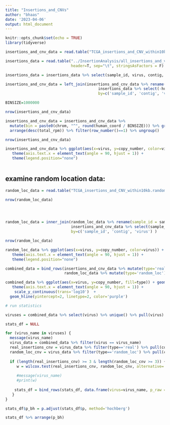```yaml
---
title: "Insertions_and_CNVs"
author: "bhaas"
date: '2023-04-06'
output: html_document
---
```


```r
knitr::opts_chunk$set(echo = TRUE)
library(tidyverse)

```


```r

insertions_and_cnv_data = read.table("TCGA_insertions_and_CNV_within10kb", sep="\t", header=T, stringsAsFactors = F) %>% unique()

```


```r


insertions_data = read.table("../InsertionAnalysis/all_insertions_and_virus_content_merged.FILTERED.tsv", 
                             header=T, sep="\t", stringsAsFactors = F)

insertions_data = insertions_data %>% select(sample_id, virus, contig, humanchr, human_coord, total_rpm)


```

```r

insertions_and_cnv_data = left_join(insertions_and_cnv_data %>% rename(sample_id = sample, contig=insertion), 
                                         insertions_data %>% select(-humanchr),
                                         by=c('sample_id', 'contig', 'virus'))

```



```r

BINSIZE=1000000

nrow(insertions_and_cnv_data)

insertions_and_cnv_data = insertions_and_cnv_data %>% 
  mutate(bin = paste0(chrom, "^", round(human_coord / BINSIZE))) %>% group_by(sample_id, virus, bin) %>% 
  arrange(desc(total_rpm)) %>% filter(row_number()==1) %>% ungroup()

nrow(insertions_and_cnv_data)

```


```r

insertions_and_cnv_data %>% ggplot(aes(x=virus, y=copy_number, color=virus)) + geom_boxplot() + 
   theme(axis.text.x = element_text(angle = 90, hjust = 1)) +
   theme(legend.position="none")
  

```

## examine random location data:

```r

random_loc_data = read.table("TCGA_insertions_and_CNV_within10kb.random_loc", header=T, sep="\t", stringsAsFactors = F)

nrow(random_loc_data)





```

```r

random_loc_data = inner_join(random_loc_data %>% rename(sample_id = sample, contig=insertion),
                             insertions_and_cnv_data %>% select(sample_id, contig, virus),
                             by=c('sample_id', 'contig', 'virus') )

nrow(random_loc_data)

```

```r

random_loc_data %>% ggplot(aes(x=virus, y=copy_number, color=virus)) + geom_boxplot() + 
   theme(axis.text.x = element_text(angle = 90, hjust = 1)) +
   theme(legend.position="none")

```



```r

combined_data = bind_rows(insertions_and_cnv_data %>% mutate(type='real'),
                          random_loc_data %>% mutate(type='random_loc'))

```


```r

combined_data %>% ggplot(aes(x=virus, y=copy_number, fill=type)) + geom_boxplot() +
   theme(axis.text.x = element_text(angle = 90, hjust = 1)) +
    scale_y_continuous(trans='log10')  +
  geom_hline(yintercept=2, linetype=2, color='purple')

```


```r
# run statistics

viruses = combined_data %>% select(virus) %>% unique() %>% pull(virus)

stats_df = NULL

for (virus_name in viruses) {
  message(virus_name)
  virus_data = combined_data %>% filter(virus == virus_name)
  real_insertions_cnv = virus_data %>% filter(type=='real') %>% pull(copy_number)
  random_loc_cnv = virus_data %>% filter(type=='random_loc') %>% pull(copy_number)
  
  if (length(real_insertions_cnv) >= 3 & length(random_loc_cnv >= 3)) {
     w = wilcox.test(real_insertions_cnv, random_loc_cnv, alternative='greater')
  
     #message(virus_name)
     #print(w)
  
    stats_df = bind_rows(stats_df, data.frame(virus=virus_name, p_raw = w$p.value))
   }
}

stats_df$p_bh = p.adjust(stats_df$p, method='hochberg')

stats_df %>% arrange(p_bh)

```